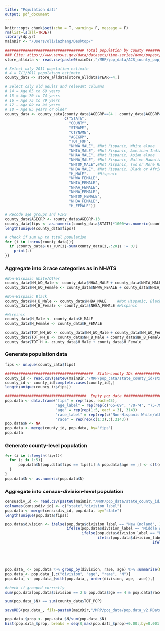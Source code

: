 ```yaml
---
title: "Population data"
output: pdf_document
---
```


```r
knitr::opts_chunk$set(echo = T, warning= F, message = F)
rm(list=ls(all=TRUE))
library(dplyr)
mainDir <- "/Users/oliviazhang/Desktop/"
```


```r
#################################### Total population by county ####################################
### Cite: https://www.census.gov/data/datasets/time-series/demo/popest/2020s-state-detail.html#par_textimage
store_alldata <- read.csv(paste0(mainDir,"/MRP/pop_data/ACS_county_pop_est/cc-est2011-alldata.csv"))

# Select only 2011 population estimate
# 4 = 7/1/2011 population estimate
county_data <- store_alldata[store_alldata$YEAR==4,]

# Select only old adults and relevant columns 
# 14 = Age 65 to 69 years 
# 15 = Age 70 to 74 years 
# 16 = Age 75 to 79 years 
# 17 = Age 80 to 84 years 
# 18 = Age 85 years or older
county_data <- county_data[county_data$AGEGRP==14 | county_data$AGEGRP==15 | county_data$AGEGRP==16 | county_data$AGEGRP==17 | county_data$AGEGRP==18, 
                           c("STATE",
                             "COUNTY",
                             "STNAME",
                             "CTYNAME",
                             "AGEGRP",
                             "TOT_POP",
                             "NHWA_MALE", #Not Hispanic, White alone
                             "NHIA_MALE", #Not Hispanic, American Indian, Alaska Native alone
                             "NHAA_MALE", #Not Hispanic, Asian alone
                             "NHNA_MALE", #Not Hispanic, Native Hawaiian, Other Pacific Islander alone
                             "NHTOM_MALE",#Not Hispanic, Two or More Races
                             "NHBA_MALE", #Not Hispanic, Black or African American alone
                             "H_MALE",    #Hispanic
                             "NHWA_FEMALE",
                             "NHIA_FEMALE",
                             "NHAA_FEMALE",
                             "NHNA_FEMALE",
                             "NHTOM_FEMALE",
                             "NHBA_FEMALE",
                             "H_FEMALE")]

# Recode age groups and FIPS
county_data$AGEGRP <- county_data$AGEGRP-13
county_data$fips <- as.numeric(county_data$STATE)*1000+as.numeric(county_data$COUNTY)
length(unique(county_data$fips))
```

```r
# check if sum up to total population
for (i in 1:nrow(county_data)){
  if (county_data$TOT_POP[i]-sum(county_data[i,7:20]) != 0){
    print(i)
}}
```


### Aggregate into 3 race categories as in NHATS
```r
#Non-Hispanic White/Other
county_data$NH_WO_Male <- county_data$NHWA_MALE + county_data$NHIA_MALE + county_data$NHAA_MALE + county_data$NHNA_MALE + county_data$NHTOM_MALE
county_data$NH_WO_Female <- county_data$NHWA_FEMALE + county_data$NHIA_FEMALE + county_data$NHAA_FEMALE + county_data$NHNA_FEMALE + county_data$NHTOM_FEMALE

#Non-Hispanic Black
county_data$NH_B_Male <- county_data$NHBA_MALE     #Not Hispanic, Black or African American alone 
county_data$NH_B_Female <- county_data$NHBA_FEMALE #Hispanic

#Hispanic
county_data$H_Male <- county_data$H_MALE
county_data$H_Female <- county_data$H_FEMALE

county_data$TOT_NH_WO <- county_data$NH_WO_Male + county_data$NH_WO_Female
county_data$TOT_NH_B <- county_data$NH_B_Male + county_data$NH_B_Female
county_data$TOT_H <- county_data$H_Male + county_data$H_Female
```


### Generate population data
```r
fips <- unique(county_data$fips)

########################################  State-county IDs ########################################  
county_id <- read.csv(paste0(mainDir,"/MRP/pop_data/state_county_id/state_and_county_fips_master.csv"))
county_id <- county_id[complete.cases(county_id),]
length(unique(county_id$fips))
```


```r
#####################################  Empty pop data ##########################################
pop.data <- data.frame("fips" = rep(fips, each=15),
                       "age_label" = rep(rep(c("65-69", "70-74", "75-79", "80-84", "85+"), each = 3), 3143),
                       "age" = rep(rep(1:5, each = 3), 3143),
                       "race_label" = rep(rep(c("Non-Hispanic White/other", "Non-Hispanic Black", "Hispanic"),5),3143),
                       "race" = rep(rep(c(1:3),5),3143))
pop.data$N <- NA
pop.data <- merge(county_id, pop.data, by="fips")
pop.data
```



### Generate county-level population
```r
for (i in 1:length(fips)){
  for (j in 1:5){
      pop.data$N[pop.data$fips == fips[i] & pop.data$age == j] <- c(t(county_data[county_data$fips == fips[i]  & county_data$AGEGRP == j, c("TOT_NH_WO", "TOT_NH_B", "TOT_H")]))
  }
}
pop.data$N <- as.numeric(pop.data$N)
```



### Aggregate into census-division-level population
```r
censusdiv_id <- read.csv(paste0(mainDir,"/MRP/pop_data/state_county_id/state_divisions.csv"))[,c("State.Code", "Division")]
colnames(censusdiv_id) <- c("state","division_label")
pop.data <- merge(censusdiv_id, pop.data, by="state")
length(unique(pop.data$fips))
```


```r
pop.data$division <- ifelse(pop.data$division_label == "New England", 1,
                            ifelse(pop.data$division_label == "Middle Atlantic", 2,
                                   ifelse(pop.data$division_label == "East North Central", 3,
                                          ifelse(pop.data$division_label == "West North Central", 4,
                                                                   ifelse(pop.data$division_label == "South Atlantic", 5,
                                                                          ifelse(pop.data$division_label == "East South Central", 6,
                                                                                 ifelse(pop.data$division_label == "West South Central", 7,
                                                                                        ifelse(pop.data$division_label == "Mountain", 8,
                                                                                               ifelse(pop.data$division_label == "Pacific", 9, NA)))))))))
```

```r
pop.data_ <- pop.data %>% group_by(division, race, age) %>% summarise(N = sum(N))
pop.data_<- pop.data_[,c("division", "age", "race", "N")]
pop.data_ <- pop.data_[with(pop.data_, order(division, age, race)),]
```


```r
#check if grouped correctly
sum(pop.data[pop.data$division == 2 & pop.data$age == 4 & pop.data$race == 2, "N"]) == c(pop.data_[pop.data_$division == 2 & pop.data_$age == 4 & pop.data_$race == 2, "N"])

sum(pop.data_$N) == sum(county_data$TOT_POP)
```


```r
saveRDS(pop.data_, file=paste0(mainDir,"/MRP/pop_data/pop.data_v2.RData"))
```



```r
pop.data_$prop <- pop.data_$N/sum(pop.data_$N)
hist(pop.data_$prop, breaks = seq(0,max(pop.data_$prop)+0.001,by=0.001))
```
